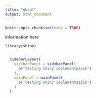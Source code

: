 ```yaml
---
title: "About"
output: html_document
---
```


```r
knitr::opts_chunk$set(echo = TRUE)
```
information here
```r
library(shiny)


  sidebarLayout(
    sidebarPanel = sidebarPanel(
      p("Testing shiny implementation")
    ),
    mainPanel = mainPanel(
      p('testing shiny implementation')
    )
  )


```